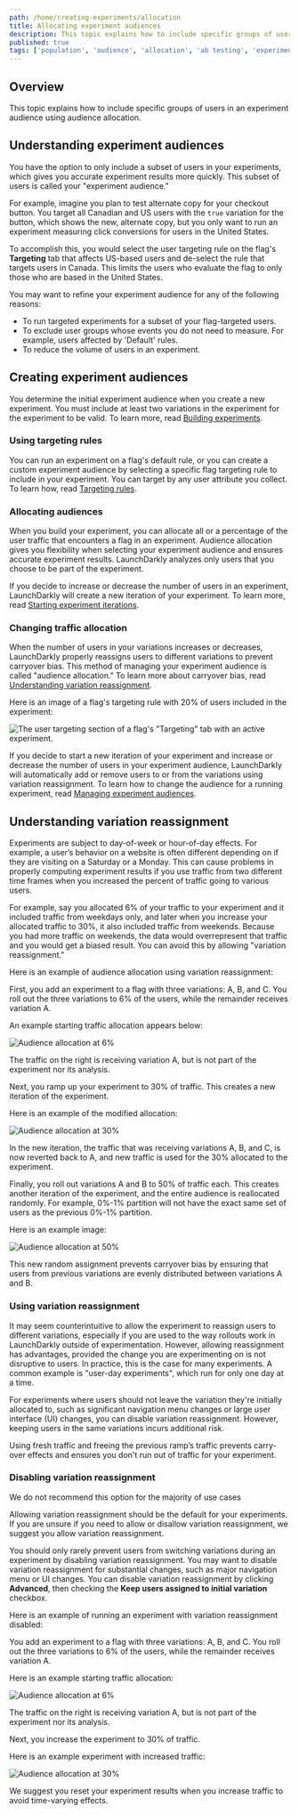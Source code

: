 ```yaml
---
path: /home/creating-experiments/allocation
title: Allocating experiment audiences
description: This topic explains how to include specific groups of users in an experiment audience using audience allocation.
published: true
tags: ['population', 'audience', 'allocation', 'ab testing', 'experiment', 'experimentation', 'enterprise']
---
```


## Overview

This topic explains how to include specific groups of users in an experiment audience using audience allocation.

## Understanding experiment audiences

You have the option to only include a subset of users in your experiments, which gives you accurate experiment results more quickly. This subset of users is called your "experiment audience."

For example, imagine you plan to test alternate copy for your checkout button. You target all Canadian and US users with the `true` variation for the button, which shows the new, alternate copy, but you only want to run an experiment measuring click conversions for users in the United States.

To accomplish this, you would select the user targeting rule on the flag's **Targeting** tab that affects US-based users and de-select the rule that targets users in Canada. This limits the users who evaluate the flag to only those who are based in the United States.

You may want to refine your experiment audience for any of the following reasons:

- To run targeted experiments for a subset of your flag-targeted users.
- To exclude user groups whose events you do not need to measure. For example, users affected by 'Default' rules.
- To reduce the volume of users in an experiment.

## Creating experiment audiences

You determine the initial experiment audience when you create a new experiment. You must include at least two variations in the experiment for the experiment to be valid. To learn more, read [Building experiments](/home/creating-experiments#building-experiments).

### Using targeting rules

You can run an experiment on a flag's default rule, or you can create a custom experiment audience by selecting a specific flag targeting rule to include in your experiment. You can target by any user attribute you collect. To learn how, read [Targeting rules](/home/flags/targeting-rules).

### Allocating audiences

When you build your experiment, you can allocate all or a percentage of the user traffic that encounters a flag in an experiment. Audience allocation gives you flexibility when selecting your experiment audience and ensures accurate experiment results. LaunchDarkly analyzes only users that you choose to be part of the experiment.

If you decide to increase or decrease the number of users in an experiment, LaunchDarkly will create a new iteration of your experiment. To learn more, read [Starting experiment iterations](/home/creating-experiments#starting-experiment-iterations).

### Changing traffic allocation

When the number of users in your variations increases or decreases, LaunchDarkly properly reassigns users to different variations to prevent carryover bias. This method of managing your experiment audience is called "audience allocation." To learn more about carryover bias, read [Understanding variation reassignment](#understanding-variation-reassignment).

Here is an image of a flag's targeting rule with 20% of users included in the experiment:

![The user targeting section of a flag's "Targeting" tab with an active experiment.](experiment-builder-set-audience-default-rule.png)

If you decide to start a new iteration of your experiment and increase or decrease the number of users in your experiment audience, LaunchDarkly will automatically add or remove users to or from the variations using variation reassignment. To learn how to change the audience for a running experiment, read [Managing experiment audiences](/home/analyzing-experiments/managing#managing-experiment-audiences).

## Understanding variation reassignment

Experiments are subject to day-of-week or hour-of-day effects. For example, a user’s behavior on a website is often different depending on if they are visiting on a Saturday or a Monday. This can cause problems in properly computing experiment results if you use traffic from two different time frames when you increased the percent of traffic going to various users.

For example, say you allocated 6% of your traffic to your experiment and it included traffic from weekdays only, and later when you increase your allocated traffic to 30%, it also included traffic from weekends. Because you had more traffic on weekends, the data would overrepresent that traffic and you would get a biased result. You can avoid this by allowing "variation reassignment."

Here is an example of audience allocation using variation reassignment:

First, you add an experiment to a flag with three variations: A, B, and C. You roll out the three variations to 6% of the users, while the remainder receives variation A.

An example starting traffic allocation appears below:

![Audience allocation at 6%](experiment-allocation-six-percent.png)

The traffic on the right is receiving variation A, but is not part of the experiment nor its analysis.

Next, you ramp up your experiment to 30% of traffic. This creates a new iteration of the experiment.

Here is an example of the modified allocation:

![Audience allocation at 30%](experiment-allocation-thirty-percent.png)

In the new iteration, the traffic that was receiving variations A, B, and C, is now reverted back to A, and new traffic is used for the 30% allocated to the experiment.

Finally, you roll out variations A and B to 50% of traffic each. This creates another iteration of the experiment, and the entire audience is reallocated randomly. For example, 0%-1% partition will not have the exact same set of users as the previous 0%-1% partition.

Here is an example image:

![Audience allocation at 50%](experiment-allocation-fifty-percent.png)

This new random assignment prevents carryover bias by ensuring that users from previous variations are evenly distributed between variations A and B.

### Using variation reassignment

It may seem counterintuitive to allow the experiment to reassign users to different variations, especially if you are used to the way rollouts work in LaunchDarkly outside of experimentation. However, allowing reassignment has advantages, provided the change you are experimenting on is not disruptive to users. In practice, this is the case for many experiments. A common example is "user-day experiments", which run for only one day at a time.

For experiments where users should not leave the variation they're initially allocated to, such as significant navigation menu changes or large user interface (UI) changes, you can disable variation reassignment. However, keeping users in the same variations incurs additional risk.

Using fresh traffic and freeing the previous ramp’s traffic prevents carry-over effects and ensures you don't run out of traffic for your experiment.

### Disabling variation reassignment

<Callout intent="alert">
<CalloutTitle>We do not recommend this option for the majority of use cases</CalloutTitle>
<CalloutDescription>

Allowing variation reassignment should be the default for your experiments. If you are unsure if you need to allow or disallow variation reassignment, we suggest you allow variation reassignment.

</CalloutDescription>
</Callout>

You should only rarely prevent users from switching variations during an experiment by disabling variation reassignment. You may want to disable variation reassignment for substantial changes, such as major navigation menu or UI changes. You can disable variation reassignment by clicking **Advanced**, then checking the **Keep users assigned to initial variation** checkbox.

Here is an example of running an experiment with variation reassignment disabled:

You add an experiment to a flag with three variations: A, B, and C. You roll out the three variations to 6% of the users, while the remainder receives variation A.

Here is an example starting traffic allocation:

![Audience allocation at 6%](experiment-allocation-six-percent.png)

The traffic on the right is receiving variation A, but is not part of the experiment nor its analysis.

Next, you increase the experiment to 30% of traffic.

Here is an example experiment with increased traffic:

![Audience allocation at 30%](experiment-allocation-thirty-percent-no-reshuffle.png)

We suggest you reset your experiment results when you increase traffic to avoid time-varying effects.
